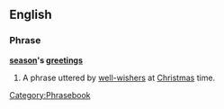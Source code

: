 ==English==

===Phrase===
'''[[season]]'s [[greetings]]'''

# A phrase uttered by [[well-wisher]]s at [[Christmas]] time.

[[Category:Phrasebook]]